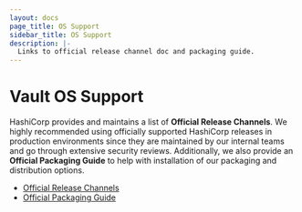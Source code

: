 ```yaml
---
layout: docs
page_title: OS Support
sidebar_title: OS Support
description: |-
  Links to official release channel doc and packaging guide.
---
```


# Vault OS Support

HashiCorp provides and maintains a list of **Official Release Channels**. We highly recommended using officially supported HashiCorp releases in production environments since they are maintained by our internal teams and go through extensive security reviews.
Additionally, we also provide an **Official Packaging Guide** to help with installation of our packaging and distribution options.

- [Official Release Channels](https://www.hashicorp.com/official-release-channels)
- [Official Packaging Guide](https://www.hashicorp.com/official-packaging-guide)
